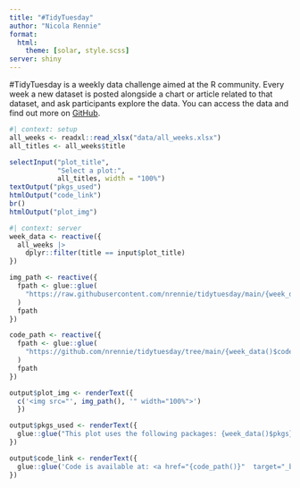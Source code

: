 ```yaml
---
title: "#TidyTuesday"
author: "Nicola Rennie"
format:
  html: 
    theme: [solar, style.scss]
server: shiny
---
```


#TidyTuesday is a weekly data challenge aimed at the R community. Every week a new dataset is posted alongside a chart or article related to that dataset, and ask participants explore the data. You can access the data and find out more on [GitHub](https://github.com/rfordatascience/tidytuesday/blob/master/README.md).

```r
#| context: setup
all_weeks <- readxl::read_xlsx("data/all_weeks.xlsx")
all_titles <- all_weeks$title
```

```r
selectInput("plot_title",
            "Select a plot:",
            all_titles, width = "100%")
textOutput("pkgs_used")
htmlOutput("code_link")
br()
htmlOutput("plot_img")
```

```r
#| context: server
week_data <- reactive({
  all_weeks |> 
    dplyr::filter(title == input$plot_title)
})

img_path <- reactive({
  fpath <- glue::glue(
    "https://raw.githubusercontent.com/nrennie/tidytuesday/main/{week_data()$img_fpath}"
  )
  fpath
})

code_path <- reactive({
  fpath <- glue::glue(
    "https://github.com/nrennie/tidytuesday/tree/main/{week_data()$code_fpath}"
  )
  fpath
})

output$plot_img <- renderText({
  c('<img src="', img_path(), '" width="100%">')
  })

output$pkgs_used <- renderText({
  glue::glue("This plot uses the following packages: {week_data()$pkgs}")
})

output$code_link <- renderText({
  glue::glue('Code is available at: <a href="{code_path()}"  target="_blank">{code_path()}</a>.')
})
```


